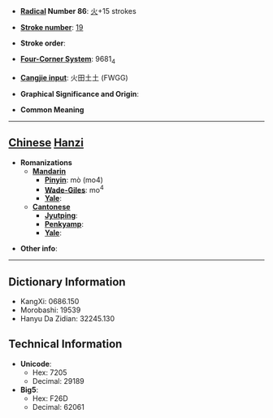 * '''[[Wiktionary:Chinese radical index| Radical]] Number 86''': [[Wiktionary:Chinese radical index 火|火]]+15 strokes

* '''[[Wiktionary:Chinese total strokes index|Stroke number]]''': [[Wiktionary:Chinese total strokes index 19|19]]

* '''Stroke order''': 

* '''[[Wiktionary:Chinese four corner index|Four-Corner System]]''': 9681<sub>4</sub>

* '''[[Wiktionary:Chinese Cangjie index|Cangjie input]]''': 火田土土 (FWGG)

* '''Graphical Significance and Origin''': 

* '''Common Meaning'''

----

== [[Chinese]] [[Hanzi]] ==

* '''Romanizations'''
** '''[[Mandarin]]'''
*** '''[[Pinyin]]''': mò (mo4)
*** '''[[Wade-Giles]]''': mo<sup>4</sup>
*** '''[[Yale]]''': 
** '''[[Cantonese]]'''
*** '''[[Jyutping]]''':
*** '''[[Penkyamp]]''': 
*** '''[[Yale]]''': 

* '''Other info''': 

----

== Dictionary Information ==

* KangXi: 0686.150
* Morobashi: 19539
* Hanyu Da Zidian: 32245.130

== Technical Information ==

* '''Unicode''':
** Hex: 7205
** Decimal: 29189
* '''Big5''':
** Hex: F26D
** Decimal: 62061